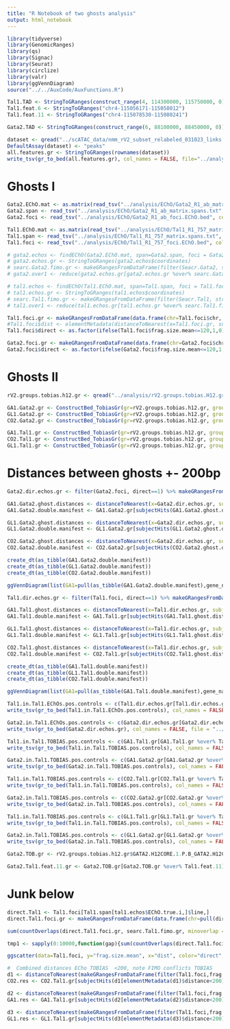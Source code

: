 ```yaml
---
title: "R Notebook of two ghosts analysis"
output: html_notebook
---
```


```r
library(tidyverse)
library(GenomicRanges)
library(qs)
library(Signac)
library(Seurat)
library(circlize)
library(valr)
library(ggVennDiagram)
source("../../AuxCode/AuxFunctions.R")
```

```r
Tal1.TAD <- StringToGRanges(construct_range(4, 114300000, 115750000, 0))
Tal1.feat.6 <- StringToGRanges("chr4-115056171-115058012")
Tal1.feat.11 <- StringToGRanges("chr4-115078530-115080241")

Gata2.TAD <- StringToGRanges(construct_range(6, 88100000, 88450000, 0))
```

```r
dataset <- qread("../scATAC_data/nmm_rV2_subset_relabeled_031023_links.qs",nthreads = 6)
DefaultAssay(dataset) <- "peaks"
all.features.gr <- StringToGRanges(rownames(dataset))
write_tsv(gr_to_bed(all.features.gr), col_names = FALSE, file="../analysis/all.features.bed")
```

# Ghosts I
```r
Gata2.EChO.mat <- as.matrix(read_tsv("../analysis/EChO/Gata2_R1_ab_matrix.EChO.matrix", col_names = FALSE))
Gata2.span <- read_tsv("../analysis/EChO/Gata2_R1_ab_matrix.spans.txt", col_names = c("line","span","s","fit","se"))
Gata2.foci <- read_tsv("../analysis/EChO/Gata2_R1_ab_foci.EChO.bed", col_names = c("chr","start","end","frag.size.mean","frag.size.var","span"))
```

```r
Tal1.EChO.mat <- as.matrix(read_tsv("../analysis/EChO/Tal1_R1_757_matrix.EChO.matrix", col_names = FALSE))
Tal1.span <- read_tsv("../analysis/EChO/Tal1_R1_757_matrix.spans.txt", col_names = c("line","span","s","fit","se"))
Tal1.foci <- read_tsv("../analysis/EChO/Tal1_R1_757_foci.EChO.bed", col_names = c("chr","start","end","frag.size.mean","frag.size.var","span"))
```

```r
# gata2.echos <- findEChO(Gata2.EChO.mat, span=Gata2.span, foci = Gata2.foci)
# gata2.echos.gr <- StringToGRanges(gata2.echos$coordinates)
# searc.Gata2.fimo.gr <- makeGRangesFromDataFrame(filter(Seacr.Gata2, str_detect(motif_id,"GATA2.*")) %>% select(c("sequence_name","start","stop")),seqnames.field = "sequence_name", na.rm=T)
# gata2.over1 <- reduce(gata2.echos.gr[gata2.echos.gr %over% searc.Gata2.fimo.gr])
```

```r
# tal1.echos <- findEChO(Tal1.EChO.mat, span=Tal1.span, foci = Tal1.foci)
# tal1.echos.gr <- StringToGRanges(tal1.echos$coordinates)
# searc.Tal1.fimo.gr <- makeGRangesFromDataFrame(filter(Seacr.Tal1, str_detect(motif_id,"TAL1.*")) %>% select(c("sequence_name","start","stop")),seqnames.field = "sequence_name", na.rm=T)
# tal1.over1 <- reduce(tal1.echos.gr[tal1.echos.gr %over% searc.Tal1.fimo.gr])
```

```r
Tal1.foci.gr <- makeGRangesFromDataFrame(data.frame(chr=Tal1.foci$chr, start=Tal1.foci$start, end=Tal1.foci$end))
#Tal1.foci$dist <- elementMetadata(distanceToNearest(x=Tal1.foci.gr, subject=searc.Tal1.fimo.gr))$distance
Tal1.foci$direct <- as.factor(ifelse(Tal1.foci$frag.size.mean<=120,1,0))
```

```r
Gata2.foci.gr <- makeGRangesFromDataFrame(data.frame(chr=Gata2.foci$chr, start=Gata2.foci$start, end=Gata2.foci$end))
Gata2.foci$direct <- as.factor(ifelse(Gata2.foci$frag.size.mean<=120,1,0))
```

# Ghosts II

```r
rV2.groups.tobias.h12.gr <- qread("../analysis/rV2.groups.tobias.H12.gr.qs",nthreads = 6)
```

```r
GA1.Gata2.gr <- ConstructBed_TobiasGr(gr=rV2.groups.tobias.h12.gr, group="GA1",TF="Gata2", gr.only = T, file = NULL)
GL1.Gata2.gr <- ConstructBed_TobiasGr(gr=rV2.groups.tobias.h12.gr, group="GL1",TF="Gata2", gr.only = T, file = NULL)
CO2.Gata2.gr <- ConstructBed_TobiasGr(gr=rV2.groups.tobias.h12.gr, group="CO2",TF="Gata2", gr.only = T, file = NULL)
```

```r
GA1.Tal1.gr <- ConstructBed_TobiasGr(gr=rV2.groups.tobias.h12.gr, group="GA1",TF="Tal1", gr.only = T, file = NULL)
CO2.Tal1.gr <- ConstructBed_TobiasGr(gr=rV2.groups.tobias.h12.gr, group="CO2",TF="Tal1", gr.only = T, file = NULL)
GL1.Tal1.gr <- ConstructBed_TobiasGr(gr=rV2.groups.tobias.h12.gr, group="GL1",TF="Tal1", gr.only = T, file = NULL)
```

# Distances between ghosts +- 200bp

```r
Gata2.dir.echos.gr <- filter(Gata2.foci, direct==1) %>% makeGRangesFromDataFrame()

GA1.Gata2.ghost.distances <- distanceToNearest(x=Gata2.dir.echos.gr, subject = GA1.Gata2.gr)
GA1.Gata2.double.manifest <- GA1.Gata2.gr[subjectHits(GA1.Gata2.ghost.distances[elementMetadata(GA1.Gata2.ghost.distances)$distance<200])]

GL1.Gata2.ghost.distances <- distanceToNearest(x=Gata2.dir.echos.gr, subject = GL1.Gata2.gr)
GL1.Gata2.double.manifest <- GL1.Gata2.gr[subjectHits(GL1.Gata2.ghost.distances[elementMetadata(GL1.Gata2.ghost.distances)$distance<200])]

CO2.Gata2.ghost.distances <- distanceToNearest(x=Gata2.dir.echos.gr, subject = CO2.Gata2.gr)
CO2.Gata2.double.manifest <- CO2.Gata2.gr[subjectHits(CO2.Gata2.ghost.distances[elementMetadata(CO2.Gata2.ghost.distances)$distance<200])]
```

```r
create_dt(as_tibble(GA1.Gata2.double.manifest))
create_dt(as_tibble(GL1.Gata2.double.manifest))
create_dt(as_tibble(CO2.Gata2.double.manifest))
```

```r
ggVennDiagram(list(GA1=pull(as_tibble(GA1.Gata2.double.manifest),gene_name),GL1=pull(as_tibble(GL1.Gata2.double.manifest),gene_name),CO2=pull(as_tibble(CO2.Gata2.double.manifest),gene_name)))
```

```r
Tal1.dir.echos.gr <- filter(Tal1.foci, direct==1) %>% makeGRangesFromDataFrame()

GA1.Tal1.ghost.distances <- distanceToNearest(x=Tal1.dir.echos.gr, subject = GA1.Tal1.gr)
GA1.Tal1.double.manifest <- GA1.Tal1.gr[subjectHits(GA1.Tal1.ghost.distances[elementMetadata(GA1.Tal1.ghost.distances)$distance<200])]

GL1.Tal1.ghost.distances <- distanceToNearest(x=Tal1.dir.echos.gr, subject = GL1.Tal1.gr)
GL1.Tal1.double.manifest <- GL1.Tal1.gr[subjectHits(GL1.Tal1.ghost.distances[elementMetadata(GL1.Tal1.ghost.distances)$distance<200])]

CO2.Tal1.ghost.distances <- distanceToNearest(x=Tal1.dir.echos.gr, subject = CO2.Tal1.gr)
CO2.Tal1.double.manifest <- CO2.Tal1.gr[subjectHits(CO2.Tal1.ghost.distances[elementMetadata(CO2.Tal1.ghost.distances)$distance<200])]
```

```r
create_dt(as_tibble(GA1.Tal1.double.manifest))
create_dt(as_tibble(GL1.Tal1.double.manifest))
create_dt(as_tibble(CO2.Tal1.double.manifest))
```

```r
ggVennDiagram(list(GA1=pull(as_tibble(GA1.Tal1.double.manifest),gene_name),GL1=pull(as_tibble(GL1.Gata2.double.manifest),gene_name),CO2=pull(as_tibble(CO2.Gata2.double.manifest),gene_name)))
```


```r
Tal1.in.Tal1.EChOs.pos.controls <- c(Tal1.dir.echos.gr[Tal1.dir.echos.gr %over% Tal1.feat.6], Tal1.dir.echos.gr[Tal1.dir.echos.gr %over% Tal1.feat.11])
write_tsv(gr_to_bed(Tal1.in.Tal1.EChOs.pos.controls), col_names = FALSE, file = "../analysis/Tal1.in.Tal1.EChOs.pos.controls.bed")

Gata2.in.Tal1.EChOs.pos.controls <- c(Gata2.dir.echos.gr[Gata2.dir.echos.gr %over% Tal1.feat.6], Gata2.dir.echos.gr[Gata2.dir.echos.gr %over% Tal1.feat.11])
write_tsv(gr_to_bed(Gata2.dir.echos.gr), col_names = FALSE, file = "../analysis/Gata2.in.Tal1.EChOs.pos.controls.bed")
```

```r
Tal1.in.Tal1.TOBIAS.pos.controls <- c(GA1.Tal1.gr[GA1.Tal1.gr %over% Tal1.feat.6], GA1.Tal1.gr[GA1.Tal1.gr %over% Tal1.feat.11])
write_tsv(gr_to_bed(Tal1.in.Tal1.TOBIAS.pos.controls), col_names = FALSE, file = "../analysis/Tal1.in.Tal1.GA1.TOBIAS.pos.controls.bed")

Gata2.in.Tal1.TOBIAS.pos.controls <- c(GA1.Gata2.gr[GA1.Gata2.gr %over% Tal1.feat.6], GA1.Gata2.gr[GA1.Gata2.gr %over% Tal1.feat.11])
write_tsv(gr_to_bed(Gata2.in.Tal1.TOBIAS.pos.controls), col_names = FALSE, file = "../analysis/Gata2.in.Tal1.GA1.TOBIAS.pos.controls.bed")
```

```r
Tal1.in.Tal1.TOBIAS.pos.controls <- c(CO2.Tal1.gr[CO2.Tal1.gr %over% Tal1.feat.6], CO2.Tal1.gr[CO2.Tal1.gr %over% Tal1.feat.11])
write_tsv(gr_to_bed(Tal1.in.Tal1.TOBIAS.pos.controls), col_names = FALSE, file = "../analysis/Tal1.in.Tal1.CO2.TOBIAS.pos.controls.bed")

Gata2.in.Tal1.TOBIAS.pos.controls <- c(CO2.Gata2.gr[CO2.Gata2.gr %over% Tal1.feat.6], CO2.Gata2.gr[CO2.Gata2.gr %over% Tal1.feat.11])
write_tsv(gr_to_bed(Gata2.in.Tal1.TOBIAS.pos.controls), col_names = FALSE, file = "../analysis/Gata2.in.Tal1.CO2.TOBIAS.pos.controls.bed")
```

```r
Tal1.in.Tal1.TOBIAS.pos.controls <- c(GL1.Tal1.gr[GL1.Tal1.gr %over% Tal1.feat.6], GL1.Tal1.gr[GL1.Tal1.gr %over% Tal1.feat.11])
write_tsv(gr_to_bed(Tal1.in.Tal1.TOBIAS.pos.controls), col_names = FALSE, file = "../analysis/Tal1.in.Tal1.GL1.TOBIAS.pos.controls.bed")

Gata2.in.Tal1.TOBIAS.pos.controls <- c(GL1.Gata2.gr[GL1.Gata2.gr %over% Tal1.feat.6], GL1.Gata2.gr[GL1.Gata2.gr %over% Tal1.feat.11])
write_tsv(gr_to_bed(Gata2.in.Tal1.TOBIAS.pos.controls), col_names = FALSE, file = "../analysis/Gata2.in.Tal1.GL1.TOBIAS.pos.controls.bed")
```


```r
Gata2.TOB.gr <- rV2.groups.tobias.h12.gr$GATA2.H12CORE.1.P.B_GATA2.H12CORE.1.P.B

Gata2.Tal1.feat.11.gr <- Gata2.TOB.gr[Gata2.TOB.gr %over% Tal1.feat.11]

```



# Junk below


```r
direct.Tal1 <- Tal1.foci[Tal1.span[tal1.echos$EChO.true.i,]$line,]
direct.Tal1.foci.gr <- makeGRangesFromDataFrame(data.frame(chr=pull(direct.Tal1,"chr"),start=pull(direct.Tal1,"foci"), end=pull(direct.Tal1,"foci")))

sum(countOverlaps(direct.Tal1.foci.gr, searc.Tal1.fimo.gr, minoverlap = 0L, maxgap = 100, type="any"))

tmp1 <- sapply(0:10000,function(gap){sum(countOverlaps(direct.Tal1.foci.gr, searc.Tal1.fimo.gr, minoverlap = 0L, maxgap = gap, type="any"))})
```



```r
ggscatter(data=Tal1.foci, y="frag.size.mean", x="dist", color="direct",ylab="avg. frag. size",xlab="distance to nearest motif",palette = c("black", "red"))
```


```r
#  Combined distances ECho TOBIAS  <200, note FIMO conflicts TOBIAS
d1 <- distanceToNearest(makeGRangesFromDataFrame(filter(Tal1.foci,frag.size.mean<120)), CO2.Tal1.gr)
CO2.res <- CO2.Tal1.gr[subjectHits(d1[elementMetadata(d1)$distance<200])]

d2 <- distanceToNearest(makeGRangesFromDataFrame(filter(Tal1.foci,frag.size.mean<120)), GA1.Tal1.gr)
GA1.res <- GA1.Tal1.gr[subjectHits(d2[elementMetadata(d2)$distance<200])]

d3 <- distanceToNearest(makeGRangesFromDataFrame(filter(Tal1.foci,frag.size.mean<120)), GL1.Tal1.gr)
GL1.res <- GL1.Tal1.gr[subjectHits(d3[elementMetadata(d3)$distance<200])]
```

